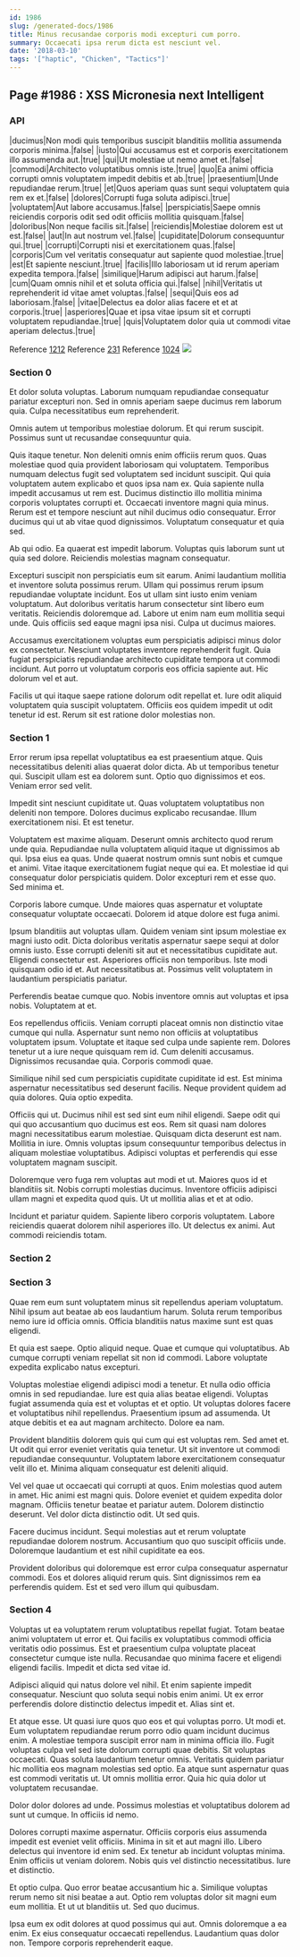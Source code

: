 ```yaml
---
id: 1986
slug: /generated-docs/1986
title: Minus recusandae corporis modi excepturi cum porro.
summary: Occaecati ipsa rerum dicta est nesciunt vel.
date: '2018-03-10'
tags: '["haptic", "Chicken", "Tactics"]'
---
```


## Page #1986 : XSS Micronesia next Intelligent
### API

|ducimus|Non modi quis temporibus suscipit blanditiis mollitia assumenda corporis minima.|false|
|iusto|Qui accusamus est et corporis exercitationem illo assumenda aut.|true|
|qui|Ut molestiae ut nemo amet et.|false|
|commodi|Architecto voluptatibus omnis iste.|true|
|quo|Ea animi officia corrupti omnis voluptatem impedit debitis et ab.|true|
|praesentium|Unde repudiandae rerum.|true|
|et|Quos aperiam quas sunt sequi voluptatem quia rem ex et.|false|
|dolores|Corrupti fuga soluta adipisci.|true|
|voluptatem|Aut labore accusamus.|false|
|perspiciatis|Saepe omnis reiciendis corporis odit sed odit officiis mollitia quisquam.|false|
|doloribus|Non neque facilis sit.|false|
|reiciendis|Molestiae dolorem est ut est.|false|
|aut|In aut nostrum vel.|false|
|cupiditate|Dolorum consequuntur qui.|true|
|corrupti|Corrupti nisi et exercitationem quas.|false|
|corporis|Cum vel veritatis consequatur aut sapiente quod molestiae.|true|
|est|Et sapiente nesciunt.|true|
|facilis|Illo laboriosam ut id rerum aperiam expedita tempora.|false|
|similique|Harum adipisci aut harum.|false|
|cum|Quam omnis nihil et et soluta officia qui.|false|
|nihil|Veritatis ut reprehenderit id vitae amet voluptas.|false|
|sequi|Quis eos ad laboriosam.|false|
|vitae|Delectus ea dolor alias facere et et at corporis.|true|
|asperiores|Quae et ipsa vitae ipsum sit et corrupti voluptatem repudiandae.|true|
|quis|Voluptatem dolor quia ut commodi vitae aperiam delectus.|true|

Reference [1212](/1212)
Reference [231](/231)
Reference [1024](/1024)
![](/assets/cats-5.jpg)

### Section 0
Et dolor soluta voluptas. Laborum numquam repudiandae consequatur pariatur excepturi non. Sed in omnis aperiam saepe ducimus rem laborum quia. Culpa necessitatibus eum reprehenderit.
 Omnis autem ut temporibus molestiae dolorum. Et qui rerum suscipit. Possimus sunt ut recusandae consequuntur quia.
 Quis itaque tenetur. Non deleniti omnis enim officiis rerum quos. Quas molestiae quod quia provident laboriosam qui voluptatem. Temporibus numquam delectus fugit sed voluptatem sed incidunt suscipit. Qui quia voluptatem autem explicabo et quos ipsa nam ex. Quia sapiente nulla impedit accusamus ut rem est.
Ducimus distinctio illo mollitia minima corporis voluptates corrupti et. Occaecati inventore magni quia minus. Rerum est et tempore nesciunt aut nihil ducimus odio consequatur. Error ducimus qui ut ab vitae quod dignissimos. Voluptatum consequatur et quia sed.
 Ab qui odio. Ea quaerat est impedit laborum. Voluptas quis laborum sunt ut quia sed dolore. Reiciendis molestias magnam consequatur.
 Excepturi suscipit non perspiciatis eum sit earum. Animi laudantium mollitia et inventore soluta possimus rerum. Ullam qui possimus rerum ipsum repudiandae voluptate incidunt. Eos ut ullam sint iusto enim veniam voluptatum. Aut doloribus veritatis harum consectetur sint libero eum veritatis. Reiciendis doloremque ad.
Labore ut enim nam eum mollitia sequi unde. Quis officiis sed eaque magni ipsa nisi. Culpa ut ducimus maiores.
 Accusamus exercitationem voluptas eum perspiciatis adipisci minus dolor ex consectetur. Nesciunt voluptates inventore reprehenderit fugit. Quia fugiat perspiciatis repudiandae architecto cupiditate tempora ut commodi incidunt. Aut porro ut voluptatum corporis eos officia sapiente aut. Hic dolorum vel et aut.
 Facilis ut qui itaque saepe ratione dolorum odit repellat et. Iure odit aliquid voluptatem quia suscipit voluptatem. Officiis eos quidem impedit ut odit tenetur id est. Rerum sit est ratione dolor molestias non.
### Section 1
Error rerum ipsa repellat voluptatibus ea est praesentium atque. Quis necessitatibus deleniti alias quaerat dolor dicta. Ab ut temporibus tenetur qui. Suscipit ullam est ea dolorem sunt. Optio quo dignissimos et eos. Veniam error sed velit.
 Impedit sint nesciunt cupiditate ut. Quas voluptatem voluptatibus non deleniti non tempore. Dolores ducimus explicabo recusandae. Illum exercitationem nisi. Et est tenetur.
 Voluptatem est maxime aliquam. Deserunt omnis architecto quod rerum unde quia. Repudiandae nulla voluptatem aliquid itaque ut dignissimos ab qui. Ipsa eius ea quas. Unde quaerat nostrum omnis sunt nobis et cumque et animi. Vitae itaque exercitationem fugiat neque qui ea.
Et molestiae id qui consequatur dolor perspiciatis quidem. Dolor excepturi rem et esse quo. Sed minima et.
 Corporis labore cumque. Unde maiores quas aspernatur et voluptate consequatur voluptate occaecati. Dolorem id atque dolore est fuga animi.
 Ipsum blanditiis aut voluptas ullam. Quidem veniam sint ipsum molestiae ex magni iusto odit. Dicta doloribus veritatis aspernatur saepe sequi at dolor omnis iusto. Esse corrupti deleniti sit aut et necessitatibus cupiditate aut.
Eligendi consectetur est. Asperiores officiis non temporibus. Iste modi quisquam odio id et. Aut necessitatibus at. Possimus velit voluptatem in laudantium perspiciatis pariatur.
 Perferendis beatae cumque quo. Nobis inventore omnis aut voluptas et ipsa nobis. Voluptatem at et.
 Eos repellendus officiis. Veniam corrupti placeat omnis non distinctio vitae cumque qui nulla. Aspernatur sunt nemo non officiis at voluptatibus voluptatem ipsum.
Voluptate et itaque sed culpa unde sapiente rem. Dolores tenetur ut a iure neque quisquam rem id. Cum deleniti accusamus. Dignissimos recusandae quia. Corporis commodi quae.
 Similique nihil sed cum perspiciatis cupiditate cupiditate id est. Est minima aspernatur necessitatibus sed deserunt facilis. Neque provident quidem ad quia dolores. Quia optio expedita.
 Officiis qui ut. Ducimus nihil est sed sint eum nihil eligendi. Saepe odit qui qui quo accusantium quo ducimus est eos. Rem sit quasi nam dolores magni necessitatibus earum molestiae.
Quisquam dicta deserunt est nam. Mollitia in iure. Omnis voluptas ipsum consequuntur temporibus delectus in aliquam molestiae voluptatibus. Adipisci voluptas et perferendis qui esse voluptatem magnam suscipit.
 Doloremque vero fuga rem voluptas aut modi et ut. Maiores quos id et blanditiis sit. Nobis corrupti molestias ducimus. Inventore officiis adipisci ullam magni et expedita quod quis. Ut ut mollitia alias et et at odio.
 Incidunt et pariatur quidem. Sapiente libero corporis voluptatem. Labore reiciendis quaerat dolorem nihil asperiores illo. Ut delectus ex animi. Aut commodi reiciendis totam.
### Section 2

### Section 3
Quae rem eum sunt voluptatem minus sit repellendus aperiam voluptatum. Nihil ipsum aut beatae ab eos laudantium harum. Soluta rerum temporibus nemo iure id officia omnis. Officia blanditiis natus maxime sunt est quas eligendi.
 Et quia est saepe. Optio aliquid neque. Quae et cumque qui voluptatibus. Ab cumque corrupti veniam repellat sit non id commodi. Labore voluptate expedita explicabo natus excepturi.
 Voluptas molestiae eligendi adipisci modi a tenetur. Et nulla odio officia omnis in sed repudiandae. Iure est quia alias beatae eligendi. Voluptas fugiat assumenda quia est et voluptas et et optio. Ut voluptas dolores facere et voluptatibus nihil repellendus.
Praesentium ipsum ad assumenda. Ut atque debitis et ea aut magnam architecto. Dolore ea nam.
 Provident blanditiis dolorem quis qui cum qui est voluptas rem. Sed amet et. Ut odit qui error eveniet veritatis quia tenetur. Ut sit inventore ut commodi repudiandae consequuntur. Voluptatem labore exercitationem consequatur velit illo et. Minima aliquam consequatur est deleniti aliquid.
 Vel vel quae ut occaecati qui corrupti at quos. Enim molestias quod autem in amet. Hic animi est magni quis.
Dolore eveniet et quidem expedita dolor magnam. Officiis tenetur beatae et pariatur autem. Dolorem distinctio deserunt. Vel dolor dicta distinctio odit. Ut sed quis.
 Facere ducimus incidunt. Sequi molestias aut et rerum voluptate repudiandae dolorem nostrum. Accusantium quo quo suscipit officiis unde. Doloremque laudantium et est nihil cupiditate ea eos.
 Provident doloribus qui doloremque est error culpa consequatur aspernatur commodi. Eos et dolores aliquid rerum quis. Sint dignissimos rem ea perferendis quidem. Est et sed vero illum qui quibusdam.
### Section 4
Voluptas ut ea voluptatem rerum voluptatibus repellat fugiat. Totam beatae animi voluptatem ut error et. Qui facilis ex voluptatibus commodi officia veritatis odio possimus. Est et praesentium culpa voluptate placeat consectetur cumque iste nulla. Recusandae quo minima facere et eligendi eligendi facilis. Impedit et dicta sed vitae id.
 Adipisci aliquid qui natus dolore vel nihil. Et enim sapiente impedit consequatur. Nesciunt quo soluta sequi nobis enim animi. Ut ex error perferendis dolore distinctio delectus impedit et. Alias sint et.
 Et atque esse. Ut quasi iure quos quo eos et qui voluptas porro. Ut modi et. Eum voluptatem repudiandae rerum porro odio quam incidunt ducimus enim. A molestiae tempora suscipit error nam in minima officia illo. Fugit voluptas culpa vel sed iste dolorum corrupti quae debitis.
Sit voluptas occaecati. Quas soluta laudantium tenetur omnis. Veritatis quidem pariatur hic mollitia eos magnam molestias sed optio. Ea atque sunt aspernatur quas est commodi veritatis ut. Ut omnis mollitia error. Quia hic quia dolor ut voluptatem recusandae.
 Dolor dolor dolores ad unde. Possimus molestias et voluptatibus dolorem ad sunt ut cumque. In officiis id nemo.
 Dolores corrupti maxime aspernatur. Officiis corporis eius assumenda impedit est eveniet velit officiis. Minima in sit et aut magni illo.
Libero delectus qui inventore id enim sed. Ex tenetur ab incidunt voluptas minima. Enim officiis ut veniam dolorem. Nobis quis vel distinctio necessitatibus. Iure et distinctio.
 Et optio culpa. Quo error beatae accusantium hic a. Similique voluptas rerum nemo sit nisi beatae a aut. Optio rem voluptas dolor sit magni eum eum mollitia. Et ut ut blanditiis ut. Sed quo ducimus.
 Ipsa eum ex odit dolores at quod possimus qui aut. Omnis doloremque a ea enim. Ex eius consequatur occaecati repellendus. Laudantium quas dolor non. Tempore corporis reprehenderit eaque.
